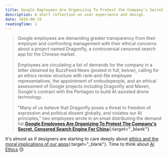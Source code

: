 ```yaml
---
title: Google Employees Are Organizing To Protest the Company's Secret Search Engine
description: A short reflection on user experience and design.
date: 2018-08-19
readingTime: 1
---
```


>Google employees are demanding greater transparency from their employer and confronting management with their ethical concerns about a project named Dragonfly, a controversial censored search app for the Chinese market.<br /><br />Employees are circulating a list of demands for the company in a letter obtained by BuzzFeed News (posted in full, below), calling for an ethics review structure with rank-and-file employee representatives, the appointment of ombudspeople, and an ethical assessment of Google projects including Dragonfly and Maven, Google's contract with the Pentagon to build AI-assisted drone technology.<br /><br />"Many of us believe that Dragonfly poses a threat to freedom of expression and political dissent globally, and violates our AI principles," two employees wrote in an email distributing the demand list.**[Google Employees Are Organizing To Protest The Company's Secret, Censored Search Engine For China](https://www.buzzfeednews.com/article/carolineodonovan/google-dragonfly-maven-employee-protest-demands){:target="_blank"}**

It's almost as if designers are starting to care deeply about [ethics and the moral implications of our apps](/moral-implications-apps/){:target="_blank"}. Time to think about [AI Ethics](/ai-ethics/) 😊